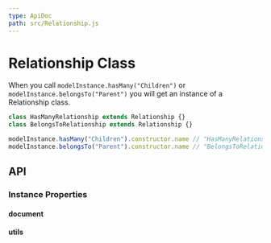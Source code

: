 ```yaml
---
type: ApiDoc
path: src/Relationship.js
---
```

# Relationship Class

When you call `modelInstance.hasMany("Children")` or `modelInstance.belongsTo("Parent")` you will get an instance
of a Relationship class.

```javascript
class HasManyRelationship extends Relationship {}
class BelongsToRelationship extends Relationship {}

modelInstance.hasMany("Children").constructor.name // "HasManyRelationship"
modelInstance.belongsTo("Parent").constructor.name // "BelongsToRelationship"
```

## API

### Instance Properties


#### document

#### utils


